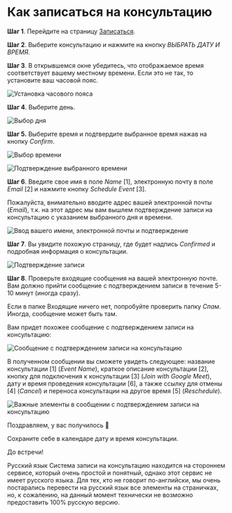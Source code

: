 

# Как записаться на консультацию

**Шаг 1**. Перейдите на страницу [Записаться](/booking).

**Шаг 2**. Выберите консультацию и нажмите на кнопку _ВЫБРАТЬ ДАТУ И ВРЕМЯ_.

**Шаг 3**. В открывшемся окне убедитесь, что отображаемое время соответствует вашему местному времени. Если это не так, то установите ваш часовой пояс.

![Установка часового пояса](how-to-book-1 'Установка вашего часового пояса')

**Шаг 4**. Выберите день.

![Выбор дня](how-to-book-2 'Выбор дня')

**Шаг 5.** Выберите время и подтвердите выбранное время нажав на кнопку _Confirm_.

![Выбор времени](how-to-book-3 'Выбор времени')

![Подтверждение выбранного времени](how-to-book-4 'Подтверждение выбранного времени')

**Шаг 6**. Введите свое имя в поле _Name_ \[1], электронную почту в поле _Email_ \[2] и нажмите кнопку _Schedule Event_ \[3].

Пожалуйста, внимательно вводите адрес вашей электронной почты (_Email_), т.к. на этот адрес мы вам вышлем подтверждение записи на консультацию с указанием выбранного дня и времени.

![Ввод вашего имени, электронной почты и подтверждение](how-to-book-5 'Ввод вашего имени, электронной почты и подтверждение')

**Шаг 7**. Вы увидите похожую страницу, где будет надпись _Confirmed_ и подробная информация о консультации.

![Подтверждение записи](how-to-book-6 'Подтверждение записи')

**Шаг 8**. Проверьте входящие сообщения на вашей электронную почте. Вам должно прийти сообщение с подтверждением записи в течение 5-10 минут (иногда сразу).

Если в папке Входящие ничего нет, попробуйте проверить папку _Спам_. Иногда, сообщение может быть там.

Вам придет похожее сообщение с подтверждением записи на консультацию:

![Сообщение с подтверждением записи на консультацию](how-to-book-7 'Сообщение с подтверждением записи на консультацию')

В полученном сообщении вы сможете увидеть следующее: название консультации \[1] (_Event Name_), краткое описание консультации \[2], кнопку для подключения к консультации \[3] (_Join with Google Meet_), дату и время проведения консультации \[6], а также ссылку для отмены \[4] (_Cancel_) и переноса консультации на другое время \[5] (_Reschedule_).

![Важные элементы в сообщении с подтверждением записи на консультацию](how-to-book-8 'Важные элементы в сообщении с подтверждением записи на консультацию')

Поздравляем, у вас получилось 🎉

Сохраните себе в календаре дату и время консультации.

До встречи!

<Alert severity="info" variant="outlined">
  <AlertTitle>Русский язык</AlertTitle>
  Система записи на консультацию находится на стороннем сервисе, который очень простой и понятный, однако этот сервис не
  имеет русского языка. Для тех, кто не говорит по-английски, мы очень постарались перевести на русский язык все элементы
  на страничках, но, к сожалению, на данный момент технически не возможно предоставить 100% русскую версию.
</Alert>
<AlertHelp />
